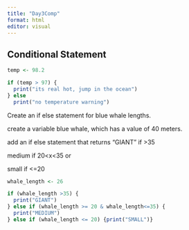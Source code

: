 ```yaml
---
title: "Day3Comp"
format: html
editor: visual
---
```


## Conditional Statement

```r
temp <- 98.2

if (temp > 97) {
  print("its real hot, jump in the ocean")
} else
  print("no temperature warning")
```

Create an if else statement for blue whale lengths.

create a variable blue whale, which has a value of 40 meters.

add an if else statement that returns "GIANT" if \>35

medium if 20\<x\<35 or

small if \<=20

```r
whale_length <- 26

if (whale_length >35) {
  print("GIANT")
} else if (whale_length >= 20 & whale_length<=35) {
  print("MEDIUM")
} else if (whale_length <= 20) {print("SMALL")}

```
